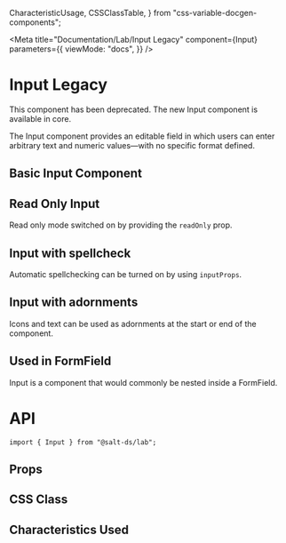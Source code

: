   CharacteristicUsage,
  CSSClassTable,
} from "css-variable-docgen-components";

<Meta
  title="Documentation/Lab/Input Legacy"
  component={Input}
  parameters={{
    viewMode: "docs",
  }}
/>

# Input Legacy

<Banner status="warning">
  <BannerContent>
    This component has been deprecated. The new
    <Link href="https://storybook.saltdesignsystem.com/?path=/docs/documentation-core-input--docs">
      Input
    </Link>
    component is available in core.
  </BannerContent>
</Banner>

The Input component provides an editable field in which users can enter arbitrary text and numeric values—with no specific format defined.

## Basic Input Component

<Canvas>
  <Story id="lab-input-legacy--feature-input" />
</Canvas>

## Read Only Input

Read only mode switched on by providing the `readOnly` prop.

<Canvas>
  <Story id="lab-input-legacy--read-only" />
</Canvas>

## Input with spellcheck

Automatic spellchecking can be turned on by using `inputProps`.

<Canvas>
  <Story id="lab-input-legacy--spellcheck" />
</Canvas>

## Input with adornments

Icons and text can be used as adornments at the start or end of the component.

<Canvas>
  <Story id="lab-input-legacy--adornments" />
</Canvas>

## Used in FormField

Input is a component that would commonly be nested inside a FormField.

<Canvas>
  <Story id="lab-input-legacy--with-form-field" />
</Canvas>

# API

```
import { Input } from "@salt-ds/lab";
```

## Props

<ArgsTable of={Input} />

## CSS Class

<CSSClassTable of={Input} />

## Characteristics Used

<CharacteristicUsage of={Input} />
